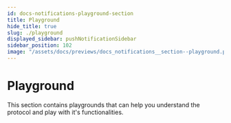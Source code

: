 ```yaml
---
id: docs-notifications-playground-section
title: Playground
hide_title: true
slug: ./playground
displayed_sidebar: pushNotificationSidebar
sidebar_position: 102
image: "/assets/docs/previews/docs_notifications__section--playground.png"
---
```


# Playground

This section contains playgrounds that can help you understand the protocol and play with it's functionalities.

<head>
  <title>{"Playground section | Push Notifications | Push Documentation"}
  </title>
</head>


<DocCardList />
